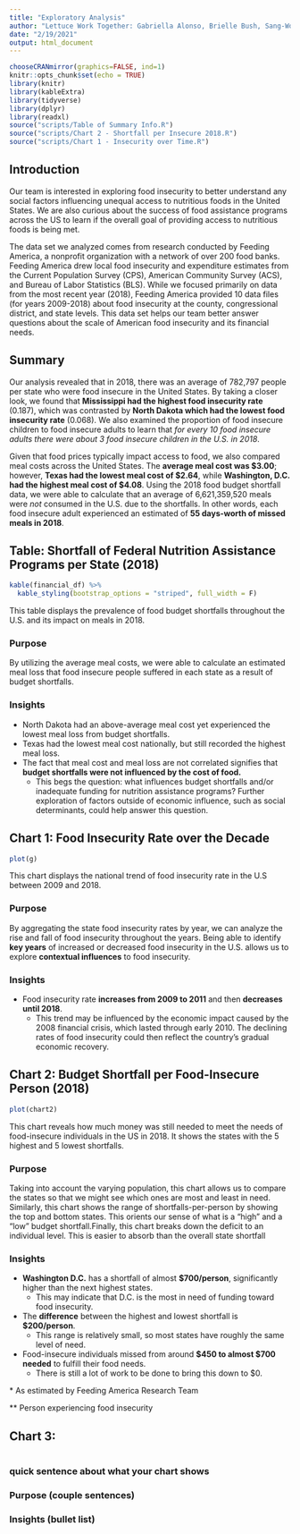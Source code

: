 ```yaml
---
title: "Exploratory Analysis"
author: "Lettuce Work Together: Gabriella Alonso, Brielle Bush, Sang-Won Yu, Maynard Maynard-Zhang"
date: "2/19/2021"
output: html_document
---
```

```r
chooseCRANmirror(graphics=FALSE, ind=1)
knitr::opts_chunk$set(echo = TRUE)
library(knitr)
library(kableExtra)
library(tidyverse)
library(dplyr)
library(readxl)
source("scripts/Table of Summary Info.R")
source("scripts/Chart 2 - Shortfall per Insecure 2018.R")
source("scripts/Chart 1 - Insecurity over Time.R")
```

## Introduction
  Our team is interested in exploring food insecurity to better understand any social factors influencing unequal access to nutritious foods in the United States. We are also curious about the success of food assistance programs across the US to learn if the overall goal of providing access to nutritious foods is being met. 
  
  The data set we analyzed comes from research conducted by Feeding America, a nonprofit organization with a network of over 200 food banks. Feeding America drew local food insecurity and expenditure estimates from the Current Population Survey (CPS), American Community Survey (ACS), and Bureau of Labor Statistics (BLS). While we focused primarily on data from the most recent year (2018), Feeding America provided 10 data files (for years 2009-2018) about food insecurity at the county, congressional district, and state levels. This data set helps our team better answer questions about the scale of American food insecurity and its financial needs. 

## Summary 
  Our analysis revealed that in 2018, there was an average of 782,797 people per state who were food insecure in the United States. By taking a closer look, we found that **Mississippi had the highest food insecurity rate** (0.187), which was contrasted by **North Dakota which had the lowest food insecurity rate** (0.068). We also examined the proportion of food insecure children to food insecure adults to learn that _for every 10 food insecure adults there were about 3 food insecure children in the U.S. in 2018_.

  Given that food prices typically impact access to food, we also compared meal costs across the United States. The **average meal cost was $3.00**; however, **Texas had the lowest meal cost of $2.64**, while **Washington, D.C. had the highest meal cost of $4.08**. Using the 2018 food budget shortfall data, we were able to calculate that an average of 6,621,359,520 meals were _not_ consumed in the U.S. due to the shortfalls. In other words, each food insecure adult experienced an estimated of **55 days-worth of missed meals in 2018**.

## Table: Shortfall of Federal Nutrition Assistance Programs per State (2018)
```r
kable(financial_df) %>% 
  kable_styling(bootstrap_options = "striped", full_width = F)
```

This table displays the prevalence of food budget shortfalls throughout the U.S. and its impact on meals in 2018. 

### Purpose
By utilizing the average meal costs, we were able to calculate an estimated meal loss that food insecure people suffered in each state as a result of budget shortfalls. 

### Insights 
- North Dakota had an above-average meal cost yet experienced the lowest meal loss from budget shortfalls.
- Texas had the lowest meal cost nationally, but still recorded the highest meal loss. 
- The fact that meal cost and meal loss are not correlated signifies that **budget shortfalls were not influenced by the cost of food.** 
  - This begs the question: what influences budget shortfalls and/or inadequate funding for nutrition assistance programs? Further exploration of factors outside of economic influence, such as social determinants, could help answer this question. 

## Chart 1: Food Insecurity Rate over the Decade
```r
plot(g)
```

This chart displays the national trend of food insecurity rate in the U.S between 2009 and 2018. 

### Purpose
By aggregating the state food insecurity rates by year, we can analyze the rise and fall of food insecurity throughout the years. Being able to identify **key years** of increased or decreased food insecurity in the U.S. allows us to explore **contextual influences** to food insecurity. 

### Insights
- Food insecurity rate **increases from 2009 to 2011** and then **decreases until 2018**.
  - This trend may be influenced by the economic impact caused by the 2008
financial crisis, which lasted through early 2010. The declining rates of food insecurity could then reflect the country's gradual economic 
recovery. 

## Chart 2: Budget Shortfall per Food-Insecure Person (2018)
```r
plot(chart2)
```

This chart reveals how much money was still needed to meet the needs of food-insecure individuals in the US in 2018. It shows the states with the 5 highest and 5 lowest shortfalls.

### Purpose
Taking into account the varying population, this chart allows us to compare the states so that we might see which ones are most and least in need. Similarly, this chart shows the range of shortfalls-per-person by showing the top and bottom states. This orients our sense of what is a "high" and a "low" budget shortfall.Finally, this chart breaks down the deficit to an individual level. This is easier to absorb than the overall state shortfall

### Insights
- **Washington D.C.** has a shortfall of almost **$700/person**, significantly higher than the next highest states. 
  - This may indicate that D.C. is the most in need of funding toward food insecurity.
- The **difference** between the highest and lowest shortfall is **$200/person**. 
  - This range is relatively small, so most states have roughly the same level of need.
- Food-insecure individuals missed from around **$450 to almost $700 needed** to fulfill their food needs. 
  - There is still a lot of work to be done to bring this down to $0.

\* As estimated by Feeding America Research Team

** Person experiencing food insecurity

## Chart 3: 
```r

```
### quick sentence about what your chart shows 

### Purpose (couple sentences)


### Insights (bullet list)
